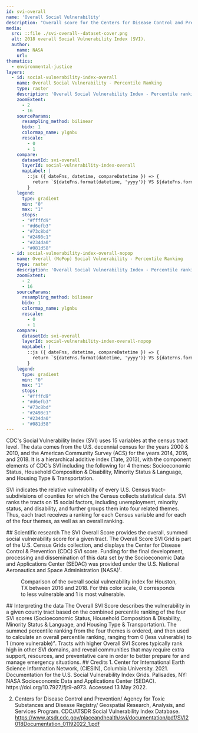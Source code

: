 ```yaml
---
id: svi-overall
name: 'Overall Social Vulnerability'
description: "Overall score for the Centers for Disease Control and Prevention (CDC) Social Vulnerability Index (SVI) gridded at a spatial resolution of 1 km"
media:
  src: ::file ./svi-overall--dataset-cover.png
  alt: 2018 overall Social Vulnerability Index (SVI).
  author:
    name: NASA
    url:
thematics:
  - environmental-justice
layers:
  - id: social-vulnerability-index-overall
    name: Overall Social Vulnerability - Percentile Ranking
    type: raster
    description: 'Overall Social Vulnerability Index - Percentile ranking'
    zoomExtent:
      - 2
      - 16
    sourceParams:
      resampling_method: bilinear
      bidx: 1
      colormap_name: ylgnbu
      rescale:
        - 0
        - 1
    compare:
      datasetId: svi-overall
      layerId: social-vulnerability-index-overall
      mapLabel: |
        ::js ({ dateFns, datetime, compareDatetime }) => {
          return `${dateFns.format(datetime, 'yyyy')} VS ${dateFns.format(compareDatetime, 'yyyy')}`;
        }
    legend:
      type: gradient
      min: "0"
      max: "1"
      stops:
      - "#ffffd9"
      - "#d6efb3"
      - "#73c8bd"
      - "#2498c1"
      - "#234da0"
      - "#081d58"
  - id: social-vulnerability-index-overall-nopop
    name: Overall (NoPop) Social Vulnerability - Percentile Ranking
    type: raster
    description: 'Overall Social Vulnerability Index - Percentile ranking masked for areas with no population'
    zoomExtent:
      - 2
      - 16
    sourceParams:
      resampling_method: bilinear
      bidx: 1
      colormap_name: ylgnbu
      rescale:
        - 0
        - 1
    compare:
      datasetId: svi-overall
      layerId: social-vulnerability-index-overall-nopop
      mapLabel: |
        ::js ({ dateFns, datetime, compareDatetime }) => {
          return `${dateFns.format(datetime, 'yyyy')} VS ${dateFns.format(compareDatetime, 'yyyy')}`;
        }
    legend:
      type: gradient
      min: "0"
      max: "1"
      stops:
      - "#ffffd9"
      - "#d6efb3"
      - "#73c8bd"
      - "#2498c1"
      - "#234da0"
      - "#081d58"
---
```


<Block>
<Prose>
CDC's Social Vulnerability Index (SVI) uses 15 variables at the census tract level. The data comes from the U.S. decennial census for the years 2000 & 2010, and the American Community Survey (ACS) for the years 2014, 2016, and 2018. It is a hierarchical additive index (Tate, 2013), with the component elements of CDC’s SVI including the following for 4 themes: Socioeconomic Status, Household Composition & Disability, Minority Status & Language, and Housing Type & Transportation.

SVI indicates the relative vulnerability of every U.S. Census tract–subdivisions of counties for which the Census collects statistical data. SVI ranks the tracts on 15 social factors, including unemployment, minority status, and disability, and further groups them into four related themes. Thus, each tract receives a ranking for each Census variable and for each of the four themes, as well as an overall ranking.
</Prose>
</Block>

<Block>
<Prose>
## Scientific research
The SVI Overall Score provides the overall, summed social vulnerability score for a given tract. The Overall Score SVI Grid is part of the U.S. Census Grids collection, and displays the Center for Disease Control & Prevention (CDC) SVI score. Funding for the final development, processing and dissemination of this data set by the Socioeconomic Data and Applications Center (SEDAC) was provided under the U.S. National Aeronautics and Space Administration (NASA)¹.
</Prose>
</Block>

<Block type='full'>
<Figure>
  <Map
    datasetId='svi-overall'
    layerId='social-vulnerability-index-overall'
    dateTime='2016-01-01'
    zoom={8}
    center={[-95.37,29.76]}
    compareDateTime='2018-01-01'
  />
  <Caption
    attrAuthor='NASA'
    attrUrl='https://nasa.gov/'
  >
    Comparison of the overall social vulnerability index for Houston, TX between 2016 and 2018. For this color scale, 0 corresponds to less vulnerable and 1 is most vulnerable.
  </Caption>
</Figure>
<Prose>
## Interpreting the data
The Overall SVI Score describes the vulnerability in a given county tract based on the combined percentile ranking of the four SVI scores (Socioeconomic Status, Household Composition & Disability, Minority Status & Language, and Housing Type & Transportation). The summed percentile ranking from the four themes is ordered, and then used to calculate an overall percentile ranking, ranging from 0 (less vulnerable) to 1 (more vulnerable)². Tracts with higher Overall SVI Scores typically rank high in other SVI domains, and reveal communities that may require extra support, resources, and preventative care in order to better prepare for and manage emergency situations.
</Prose>
</Block>

<Block>
<Prose>
## Credits
1. Center for International Earth Science Information Network, (CIESIN), Columbia University. 2021. Documentation for the U.S. Social Vulnerability Index Grids. Palisades, NY: NASA Socioeconomic Data and Applications Center (SEDAC). https://doi.org/10.7927/fjr9-a973. Accessed 13 May 2022.

2. Centers for Disease Control and Prevention/ Agency for Toxic Substances and Disease Registry/ Geospatial Research, Analysis, and Services Program. CDC/ATSDR Social Vulnerability Index Database. https://www.atsdr.cdc.gov/placeandhealth/svi/documentation/pdf/SVI2018Documentation_01192022_1.pdf
</Prose>
</Block>
